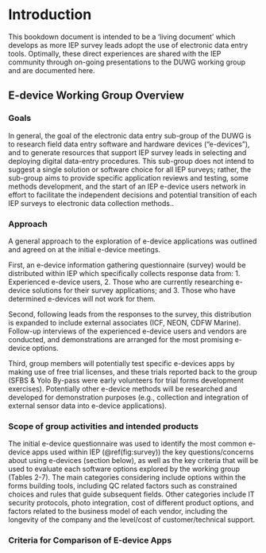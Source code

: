 # Introduction 

This bookdown document is intended to be a 'living document' which develops as more IEP survey leads adopt the use of electronic data entry tools.  Optimally, these direct experiences are shared with the IEP community through on-going presentations to the DUWG working group and are documented here. 

## E-device Working Group Overview

### Goals

In general, the goal of the electronic data entry sub-group of the DUWG is to research field data entry software and hardware devices (“e-devices”), and to generate resources that support IEP survey leads in selecting and deploying digital data-entry procedures.  This sub-group does not intend to suggest a single solution or software choice for all IEP surveys; rather, the sub-group aims to provide specific application reviews and testing, some methods development, and the start of an IEP e-device users network in effort to facilitate the independent decisions and potential transition of each IEP surveys to electronic data collection methods..

### Approach

A general approach to the exploration of e-device applications was outlined and agreed on at the initial e-device meetings.  

First, an e-device information gathering questionnaire (survey) would be distributed within IEP which specifically collects response data from: 1. Experienced e-device users, 2. Those who are currently researching e-device solutions for their survey applications; and 3. Those who have determined e-devices will not work for them. 

Second, following leads from the responses to the survey, this distribution is expanded to include external associates (ICF, NEON, CDFW Marine).  Follow-up interviews of the experienced e-device users and vendors are conducted, and demonstrations are arranged for the most promising e-device options.

Third, group members will potentially test specific e-devices apps by making use of free trial licenses, and these trials reported back to the group (SFBS & Yolo By-pass were early volunteers for trial forms development exercises).  Potentially other e-device methods will be researched and developed for demonstration purposes (e.g., collection and integration of external sensor data into e-device applications).


### Scope of group activities and intended products

The initial e-device questionnaire was used to identify the most common e-device apps used within IEP (\@ref(fig:survey)) the key questions/concerns about using e-devices (section below), as well as the key criteria that will be used to evaluate each software options explored by the working group (Tables 2-7).  The main categories considering include options within the forms building tools, including QC related factors such as constrained choices and rules that guide subsequent fields.  Other categories include IT security protocols, photo integration, cost of different product options, and factors related to the business model of each vendor, including the longevity of the company and the level/cost of customer/technical support.  

### Criteria for Comparison of E-device Apps 






